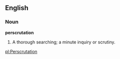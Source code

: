 ==English==

===Noun===

'''perscrutation'''

#A thorough searching; a minute inquiry or scrutiny.

[[pl:Perscrutation]]